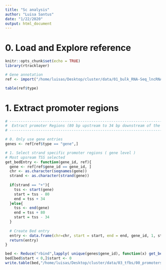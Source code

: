 ```yaml
---
title: "Sc analysis"
author: "Luisa Santus"
date: "1/22/2020"
output: html_document
---
```



# 0. Load and Explore reference 

```r
knitr::opts_chunk$set(echo = TRUE)
library(rtracklayer)

# Gene annotation
ref <- import("/home/luisas/Desktop/cluster/data/01_bulk_RNA-Seq_lncRNAs_annotation/03_novel_lncRNAs_list/rheMac10_EBOV_and_novel_genenames_addedgenesNovel.gtf")

table(ref$type)
```

# 1. Extract promoter regions
```r

# -----------------------------------------------------------------------------
#  Extract promoter Regions (80 bp upstream to 34 bp downstream of the TSS)
# -----------------------------------------------------------------------------

# 0. Only use gene entries 
genes <- ref[ref$type == "gene",]

# 1. Select strand specific promoter regions ( gene level )
# Most upsream TSS selected 
get_bedEntry <- function(gene_id, ref){
  gene <- ref[ref$gene_id == gene_id, ]
  chr <- as.character(seqnames(gene))
  strand <- as.character(strand(gene))
  
  if(strand == "+"){
    tss <- start(gene)
    start = tss - 80
    end = tss + 34
  }else{
    tss <- end(gene)
    end = tss + 80
    start = tss - 34
  }
  
  # Create Bed entry 
  entry <- data.frame(chr=chr, start = start, end = end, gene_id, 1, strand)
  return(entry)
}

bed <- Reduce("rbind",lapply( unique(genes$gene_id), function(x) get_bedEntry(x, genes)))
bed[bed$start < 0,]$start <- 0
write.table(bed,"/home/luisas/Desktop/cluster/data/03_tfbs/00_promoters.bed",sep = "\t", quote = F, col.names = F, row.names = F )

```






